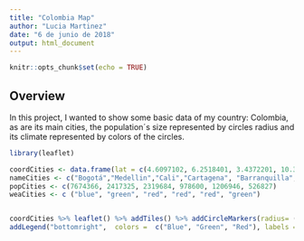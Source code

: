 ---
title: "Colombia Map"
author: "Lucia Martinez"
date: "6 de junio de 2018"
output: html_document
---

```{r setup, include=FALSE}
knitr::opts_chunk$set(echo = TRUE)
```

## Overview
In this project, I wanted to show some basic data of my country: Colombia, as are its main cities, the population´s size represented by circles radius and its climate represented by colors of the circles.


```{r}
library(leaflet)

coordCities <- data.frame(lat = c(4.6097102, 6.2518401, 3.4372201, 10.3997202, 10.9685402, 7.1253901 ), lng=c(-74.081749, -75.563591, -76.5224991, -75.5144424, -74.7813187, -73.1197968))
nameCities <- c("Bogotá","Medellin","Cali","Cartagena", "Barranquilla", "Bucaramanga")
popCities <- c(7674366, 2417325, 2319684, 978600, 1206946, 526827) 
weaCities <- c ("blue", "green", "red", "red", "red", "green")


coordCities %>% leaflet() %>% addTiles() %>% addCircleMarkers(radius= (popCities/100000), popup = nameCities, color = weaCities) %>%
addLegend("bottomright",  colors =  c("Blue", "Green", "Red"), labels = c("Cold", "Warm", "Hot"), title = "Climate", opacity = 1)


```

